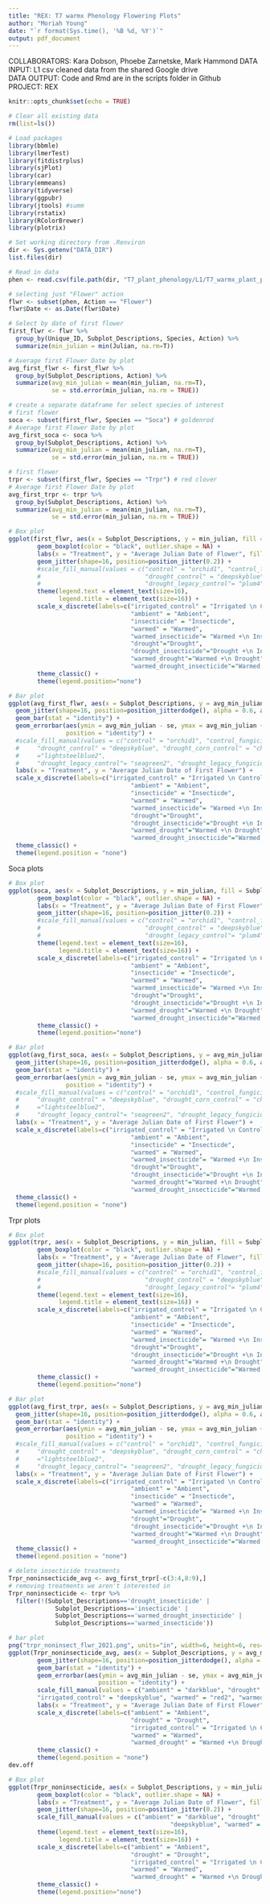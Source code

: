 ```yaml
---
title: "REX: T7 warmx Phenology Flowering Plots"
author: "Moriah Young"
date: "`r format(Sys.time(), '%B %d, %Y')`"
output: pdf_document
---
```


COLLABORATORS: Kara Dobson, Phoebe Zarnetske, Mark Hammond
DATA INPUT:  L1 csv cleaned data from the shared Google drive  
DATA OUTPUT: Code and Rmd are in the scripts folder in Github  
PROJECT: REX  

```r
knitr::opts_chunk$set(echo = TRUE)
```

```r
# Clear all existing data
rm(list=ls())

# Load packages
library(bbmle)
library(lmerTest)
library(fitdistrplus)
library(sjPlot)
library(car)
library(emmeans)
library(tidyverse)
library(ggpubr)
library(jtools) #summ 
library(rstatix)
library(RColorBrewer)
library(plotrix)

# Set working directory from .Renviron
dir <- Sys.getenv("DATA_DIR")
list.files(dir)

# Read in data
phen <- read.csv(file.path(dir, "T7_plant_phenology/L1/T7_warmx_plant_phenology_2021_L1.csv"))

# selecting just "Flower" action 
flwr <- subset(phen, Action == "Flower")
flwr$Date <- as.Date(flwr$Date)
```

```r
# Select by date of first flower
first_flwr <- flwr %>%
  group_by(Unique_ID, Subplot_Descriptions, Species, Action) %>%
  summarize(min_julian = min(Julian, na.rm=T))

# Average first Flower Date by plot
avg_first_flwr <- first_flwr %>%
  group_by(Subplot_Descriptions, Action) %>%
  summarize(avg_min_julian = mean(min_julian, na.rm=T),
            se = std.error(min_julian, na.rm = TRUE))

# create a separate dataframe for select species of interest
# first flower
soca <- subset(first_flwr, Species == "Soca") # goldenrod
# Average first Flower Date by plot
avg_first_soca <- soca %>%
  group_by(Subplot_Descriptions, Action) %>%
  summarize(avg_min_julian = mean(min_julian, na.rm=T),
            se = std.error(min_julian, na.rm = TRUE))

# first flower
trpr <- subset(first_flwr, Species == "Trpr") # red clover
# Average first Flower Date by plot
avg_first_trpr <- trpr %>%
  group_by(Subplot_Descriptions, Action) %>%
  summarize(avg_min_julian = mean(min_julian, na.rm=T),
            se = std.error(min_julian, na.rm = TRUE))
```

```r
# Box plot
ggplot(first_flwr, aes(x = Subplot_Descriptions, y = min_julian, fill = Subplot_Descriptions)) +
        geom_boxplot(color = "black", outlier.shape = NA) +
        labs(x = "Treatment", y = "Average Julian Date of Flower", fill = "Subplot_Descriptions") +
        geom_jitter(shape=16, position=position_jitter(0.2)) +
        #scale_fill_manual(values = c("control" = "orchid1", "control_fungicide" = "cyan2", 
        #                             "drought_control" = "deepskyblue", "drought_fungicide" = "deeppink",
        #                             "drought_legacy_control"= "plum4", "drought_legacy_fungicide"= "blue2")) +
        theme(legend.text = element_text(size=16),
              legend.title = element_text(size=16)) +
        scale_x_discrete(labels=c("irrigated_control" = "Irrigated \n Control",
                                  "ambient" = "Ambient",
                                  "insecticide" = "Insecticde",
                                  "warmed" = "Warmed",
                                  "warmed_insecticide"= "Warmed +\n Insecticide",   
                                  "drought"="Drought",
                                  "drought_insecticide"="Drought +\n Insecticide",
                                  "warmed_drought"="Warmed +\n Drought",
                                  "warmed_drought_insecticide"="Warmed +\n Drought +\n Insecticide")) +
        theme_classic() +
        theme(legend.position="none")

# Bar plot 
ggplot(avg_first_flwr, aes(x = Subplot_Descriptions, y = avg_min_julian, fill = Subplot_Descriptions)) +
  geom_jitter(shape=16, position=position_jitterdodge(), alpha = 0.6, aes(colour = Subplot_Descriptions)) +
  geom_bar(stat = "identity") +
  geom_errorbar(aes(ymin = avg_min_julian - se, ymax = avg_min_julian + se), width = 0.2,
                position = "identity") +
  #scale_fill_manual(values = c("control" = "orchid1", "control_fungicide" = "cyan2", 
  #     "drought_control" = "deepskyblue", "drought_corn_control" = "chartreuse1", "drought_fungicide"
  #     ="lightsteelblue2",
  #     "drought_legacy_control"= "seagreen2", "drought_legacy_fungicide"= "turquoise")) +
  labs(x = "Treatment", y = "Average Julian Date of First Flower") +
  scale_x_discrete(labels=c("irrigated_control" = "Irrigated \n Control",
                                  "ambient" = "Ambient",
                                  "insecticide" = "Insecticde",
                                  "warmed" = "Warmed",
                                  "warmed_insecticide"= "Warmed +\n Insecticide",   
                                  "drought"="Drought",
                                  "drought_insecticide"="Drought +\n Insecticide",
                                  "warmed_drought"="Warmed +\n Drought",
                                  "warmed_drought_insecticide"="Warmed +\n Drought +\n Insecticide")) +
  theme_classic() +
  theme(legend.position = "none")
```
Soca plots
```r
# Box plot
ggplot(soca, aes(x = Subplot_Descriptions, y = min_julian, fill = Subplot_Descriptions)) +
        geom_boxplot(color = "black", outlier.shape = NA) +
        labs(x = "Treatment", y = "Average Julian Date of First Flower", fill = "Subplot_Descriptions") +
        geom_jitter(shape=16, position=position_jitter(0.2)) +
        #scale_fill_manual(values = c("control" = "orchid1", "control_fungicide" = "cyan2", 
        #                             "drought_control" = "deepskyblue", "drought_fungicide" = "deeppink",
        #                             "drought_legacy_control"= "plum4", "drought_legacy_fungicide"= "blue2")) +
        theme(legend.text = element_text(size=16),
              legend.title = element_text(size=16)) +
        scale_x_discrete(labels=c("irrigated_control" = "Irrigated \n Control",
                                  "ambient" = "Ambient",
                                  "insecticide" = "Insecticde",
                                  "warmed" = "Warmed",
                                  "warmed_insecticide"= "Warmed +\n Insecticide",   
                                  "drought"="Drought",
                                  "drought_insecticide"="Drought +\n Insecticide",
                                  "warmed_drought"="Warmed +\n Drought",
                                  "warmed_drought_insecticide"="Warmed +\n Drought +\n Insecticide")) +
        theme_classic() +
        theme(legend.position="none")

# Bar plot 
ggplot(avg_first_soca, aes(x = Subplot_Descriptions, y = avg_min_julian, fill = Subplot_Descriptions)) +
  geom_jitter(shape=16, position=position_jitterdodge(), alpha = 0.6, aes(colour = Subplot_Descriptions)) +
  geom_bar(stat = "identity") +
  geom_errorbar(aes(ymin = avg_min_julian - se, ymax = avg_min_julian + se), width = 0.2,
                position = "identity") +
  #scale_fill_manual(values = c("control" = "orchid1", "control_fungicide" = "cyan2", 
  #     "drought_control" = "deepskyblue", "drought_corn_control" = "chartreuse1", "drought_fungicide"
  #     ="lightsteelblue2",
  #     "drought_legacy_control"= "seagreen2", "drought_legacy_fungicide"= "turquoise")) +
  labs(x = "Treatment", y = "Average Julian Date of First Flower") +
  scale_x_discrete(labels=c("irrigated_control" = "Irrigated \n Control",
                                  "ambient" = "Ambient",
                                  "insecticide" = "Insecticde",
                                  "warmed" = "Warmed",
                                  "warmed_insecticide"= "Warmed +\n Insecticide",   
                                  "drought"="Drought",
                                  "drought_insecticide"="Drought +\n Insecticide",
                                  "warmed_drought"="Warmed +\n Drought",
                                  "warmed_drought_insecticide"="Warmed +\n Drought +\n Insecticide")) +
  theme_classic() +
  theme(legend.position = "none")
```


Trpr plots
```r
# Box plot
ggplot(trpr, aes(x = Subplot_Descriptions, y = min_julian, fill = Subplot_Descriptions)) +
        geom_boxplot(color = "black", outlier.shape = NA) +
        labs(x = "Treatment", y = "Average Julian Date of Flower", fill = "Subplot_Descriptions") +
        geom_jitter(shape=16, position=position_jitter(0.2)) +
        #scale_fill_manual(values = c("control" = "orchid1", "control_fungicide" = "cyan2", 
        #                             "drought_control" = "deepskyblue", "drought_fungicide" = "deeppink",
        #                             "drought_legacy_control"= "plum4", "drought_legacy_fungicide"= "blue2")) +
        theme(legend.text = element_text(size=16),
              legend.title = element_text(size=16)) +
        scale_x_discrete(labels=c("irrigated_control" = "Irrigated \n Control",
                                  "ambient" = "Ambient",
                                  "insecticide" = "Insecticde",
                                  "warmed" = "Warmed",
                                  "warmed_insecticide"= "Warmed +\n Insecticide",   
                                  "drought"="Drought",
                                  "drought_insecticide"="Drought +\n Insecticide",
                                  "warmed_drought"="Warmed +\n Drought",
                                  "warmed_drought_insecticide"="Warmed +\n Drought +\n Insecticide")) +
        theme_classic() +
        theme(legend.position="none")

# Bar plot 
ggplot(avg_first_trpr, aes(x = Subplot_Descriptions, y = avg_min_julian, fill = Subplot_Descriptions)) +
  geom_jitter(shape=16, position=position_jitterdodge(), alpha = 0.6, aes(colour = Subplot_Descriptions)) +
  geom_bar(stat = "identity") +
  geom_errorbar(aes(ymin = avg_min_julian - se, ymax = avg_min_julian + se), width = 0.2,
                position = "identity") +
  #scale_fill_manual(values = c("control" = "orchid1", "control_fungicide" = "cyan2", 
  #     "drought_control" = "deepskyblue", "drought_corn_control" = "chartreuse1", "drought_fungicide"
  #     ="lightsteelblue2",
  #     "drought_legacy_control"= "seagreen2", "drought_legacy_fungicide"= "turquoise")) +
  labs(x = "Treatment", y = "Average Julian Date of First Flower") +
  scale_x_discrete(labels=c("irrigated_control" = "Irrigated \n Control",
                                  "ambient" = "Ambient",
                                  "insecticide" = "Insecticde",
                                  "warmed" = "Warmed",
                                  "warmed_insecticide"= "Warmed +\n Insecticide",   
                                  "drought"="Drought",
                                  "drought_insecticide"="Drought +\n Insecticide",
                                  "warmed_drought"="Warmed +\n Drought",
                                  "warmed_drought_insecticide"="Warmed +\n Drought +\n Insecticide")) +
  theme_classic() +
  theme(legend.position = "none")
```
```r
# delete insecticide treatments
Trpr_noninsecticide_avg <- avg_first_trpr[-c(3:4,8:9),]
# removing treatments we aren't interested in
Trpr_noninsecticide <- trpr %>%
  filter(!(Subplot_Descriptions=='drought_insecticide' |
             Subplot_Descriptions=='insecticide' |
             Subplot_Descriptions=='warmed_drought_insecticide' |
             Subplot_Descriptions=='warmed_insecticide'))

# bar plot
png("trpr_noninsect_flwr_2021.png", units="in", width=6, height=6, res=300)
ggplot(Trpr_noninsecticide_avg, aes(x = Subplot_Descriptions, y = avg_min_julian, fill = Subplot_Descriptions)) +
        geom_jitter(shape=16, position=position_jitterdodge(), alpha = 0.6, aes(colour = Subplot_Descriptions)) +
        geom_bar(stat = "identity") +
        geom_errorbar(aes(ymin = avg_min_julian - se, ymax = avg_min_julian + se), width = 0.2,
                         position = "identity") +
        scale_fill_manual(values = c("ambient" = "darkblue", "drought" = "gray58", 
        "irrigated_control" = "deepskyblue", "warmed" = "red2", "warmed_drought" = "darkred")) +
        labs(x = "Treatment", y = "Average Julian Date of First Flower") +
        scale_x_discrete(labels=c("ambient" = "Ambient",
                                  "drought" = "Drought",
                                  "irrigated_control" = "Irrigated \n Control",
                                  "warmed" = "Warmed",
                                  "warmed_drought" = "Warmed +\n Drought")) +
        theme_classic() +
        theme(legend.position = "none")
dev.off

# Box plot
ggplot(Trpr_noninsecticide, aes(x = Subplot_Descriptions, y = min_julian, fill = Subplot_Descriptions)) +
        geom_boxplot(color = "black", outlier.shape = NA) +
        labs(x = "Treatment", y = "Average Julian Date of Flower", fill = "Subplot_Descriptions") +
        geom_jitter(shape=16, position=position_jitter(0.2)) +
        scale_fill_manual(values = c("ambient" = "darkblue", "drought" = "gray58", "irrigated_control" =
                                             "deepskyblue", "warmed" = "red2", "warmed_drought" = "darkred")) +
        theme(legend.text = element_text(size=16),
              legend.title = element_text(size=16)) +
        scale_x_discrete(labels=c("ambient" = "Ambient",
                                  "drought" = "Drought",
                                  "irrigated_control" = "Irrigated \n Control",
                                  "warmed" = "Warmed",
                                  "warmed_drought" = "Warmed +\n Drought")) +
        theme_classic() +
        theme(legend.position="none")

```


